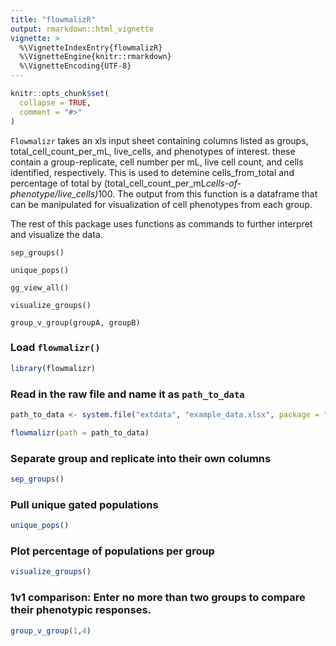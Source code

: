 ```yaml
---
title: "flowmalizR"
output: rmarkdown::html_vignette
vignette: >
  %\VignetteIndexEntry{flowmalizR}
  %\VignetteEngine{knitr::rmarkdown}
  %\VignetteEncoding{UTF-8}
---
```


```r
knitr::opts_chunk$set(
  collapse = TRUE,
  comment = "#>"
)
```

`Flowmalizr` takes an xls input sheet containing columns listed as groups, total_cell_count_per_mL, live_cells, and phenotypes of interest. these contain a group-replicate, 
cell number per mL, live cell count, and cells identified, respectively. 
This is used to detemine cells_from_total and percentage of total by (total_cell_count_per_mL*cells-of-phenotype/live_cells)*100. The output from this 
function is a dataframe that can be manipulated for visualization of cell phenotypes 
from each group.

The rest of this package uses functions as commands to further interpret and visualize the data.

`sep_groups()`

`unique_pops()`

`gg_view_all()`

`visualize_groups()`

`group_v_group(groupA, groupB)`






### Load `flowmalizr()`

```r
library(flowmalizr)
```

### Read in the raw file and name it as `path_to_data`

```r
path_to_data <- system.file("extdata", "example_data.xlsx", package = "flowmalizr")

flowmalizr(path = path_to_data)
```

### Separate group and replicate into their own columns

```r
sep_groups()
```

### Pull unique gated populations

```r
unique_pops()
```

### Plot percentage of populations per group

```r
visualize_groups()
```

### 1v1 comparison: Enter no more than two groups to compare their phenotypic responses. 

```r
group_v_group(1,4)
```

